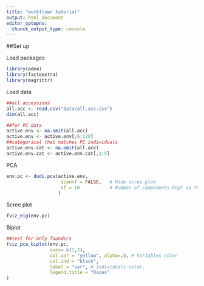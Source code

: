 ```yaml
---
title: "workflowr tutorial"
output: html_document
editor_optopns:
  chunck_output_type: console
---
```

##Set up

Load packages 
```r
library(ade4)
library(factoextra)
library(magrittr)

```

Load data
```r
##all accessions
all.acc <- read.csv("data/all.acc.csv")
dim(all.acc)

##for PC data
active.env <- na.omit(all.acc)
active.env <- active.env[,6:120]
##categorical that matches PC individuals 
active.env.cat <- na.omit(all.acc)
active.env.cat <- active.env.cat[,1:5]
```

PCA
```r
env.pc <- dudi.pca(active.env,
                    scannf = FALSE,   # Hide scree plot
                    nf = 10           # Number of components kept in the results
                   )
```

Scree plot
```r
fviz_eig(env.pc)
```

Biplot 
```r
##test for only founders
fviz_pca_biplot(env.pc,
                axes= c(1,2),
                col.var = "yellow", alpha=.8, # Variables color
                col.ind = "black",
                label = "var", # Individuals color,
                legend.title = "Races"
)

```
